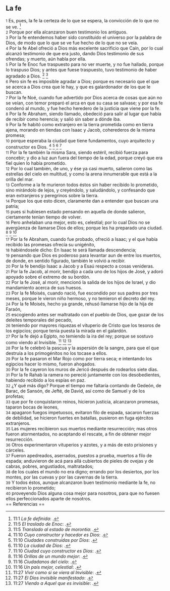 == La fe ==

{{anchor|1}} <small>1</small> Es, pues, la fe la certeza de lo que se espera, la convicción de lo que no se ve. <ref>11:1 ''La fe definida'': {{lib|LU|99|5|8}}.</ref><br>
{{anchor|2}} <small>2</small> Porque por ella alcanzaron buen testimonio los antiguos.<br>
{{anchor|3}} <small>3</small> Por la fe entendemos haber sido constituido el universo por la palabra de Dios, de modo que lo que se ve fue hecho de lo que no se veía.<br>
{{anchor|4}} <small>4</small> Por la fe Abel ofreció a Dios más excelente sacrificio que Caín, por lo cual alcanzó testimonio de que era justo, dando Dios testimonio de sus ofrendas; y muerto, aún habla por ella.<br>
{{anchor|5}} <small>5</small> Por la fe Enoc fue traspuesto para no ver muerte, y no fue hallado, porque lo traspuso Dios; y antes que fuese traspuesto, tuvo testimonio de haber agradado a Dios. <ref>11:5 ''El traslado de Enoc'': {{lib|LU|45|4|13}}.</ref> <ref>11:5 ''Translado al estado de morontia'': {{lib|LU|55|2|1}}.</ref><br>
{{anchor|6}} <small>6</small> Pero sin fe es imposible agradar a Dios; porque es necesario que el que se acerca a Dios crea que le hay, y que es galardonador de los que le buscan.<br>
{{anchor|7}} <small>7</small> Por la fe Noé, cuando fue advertido por Dios acerca de cosas que aún no se veían, con temor preparó el arca en que su casa se salvase; y por esa fe condenó al mundo, y fue hecho heredero de la justicia que viene por la fe.<br>
{{anchor|8}} <small>8</small> Por la fe Abraham, siendo llamado, obedeció para salir al lugar que había de recibir como herencia; y salió sin saber a dónde iba.<br>
{{anchor|9}} <small>9</small> Por la fe habitó como extranjero en la tierra prometida como en tierra ajena, morando en tiendas con Isaac y Jacob, coherederos de la misma promesa;<br>
{{anchor|10}} <small>10</small> porque esperaba la ciudad que tiene fundamentos, cuyo arquitecto y constructor es Dios. <ref>11:10 ''Cuyo constructor y hacedor es Dios'': {{lib|LU|44|3|1}}.</ref> <ref>11:10 ''Ciudades construidas por Dios'': {{lib|LU|178|3|4}}.</ref> <ref>11:10 ''La ciudad de Dios'': {{lib|LU|133|4|6}}.</ref> <ref>11:10 ''Ciudad cuyo constructor es Dios'': {{lib|LU|48|1|7}}.</ref><br>
{{anchor|11}} <small>11</small> Por la fe también la misma Sara, siendo estéril, recibió fuerza para concebir; y dio a luz aun fuera del tiempo de la edad, porque creyó que era fiel quien lo había prometido.<br>
{{anchor|12}} <small>12</small> Por lo cual también, de uno, y ése ya casi muerto, salieron como las estrellas del cielo en multitud, y como la arena innumerable que está a la orilla del mar.<br>
{{anchor|13}} <small>13</small> Conforme a la fe murieron todos éstos sin haber recibido lo prometido, sino mirándolo de lejos, y creyéndolo, y saludándolo, y confesando que eran extranjeros y peregrinos sobre la tierra.<br>
{{anchor|14}} <small>14</small> Porque los que esto dicen, claramente dan a entender que buscan una patria;<br>
{{anchor|15}} <small>15</small> pues si hubiesen estado pensando en aquella de donde salieron, ciertamente tenían tiempo de volver.<br>
{{anchor|16}} <small>16</small> Pero anhelaban una mejor, esto es, celestial; por lo cual Dios no se avergüenza de llamarse Dios de ellos; porque les ha preparado una ciudad. <ref>11:16 ''Orillas de un mundo mejor'': {{lib|LU|112|7|2}}.</ref> <ref>11:16 ''Ciudadanos del cielo'': {{lib|LU|140|3|1}}.</ref> <ref>11:16 ''Un país mejor, celestial'': {{lib|LU|48|1|7}}.</ref><br>
{{anchor|17}} <small>17</small> Por la fe Abraham, cuando fue probado, ofreció a Isaac; y el que había recibido las promesas ofrecía su unigénito,<br>
{{anchor|18}} <small>18</small> habiéndosele dicho: En Isaac te será llamada descendencia;<br>
{{anchor|19}} <small>19</small> pensando que Dios es poderoso para levantar aun de entre los muertos, de donde, en sentido figurado, también le volvió a recibir.<br>
{{anchor|20}} <small>20</small> Por la fe bendijo Isaac a Jacob y a Esaú respecto a cosas venideras.<br>
{{anchor|21}} <small>21</small> Por la fe Jacob, al morir, bendijo a cada uno de los hijos de José, y adoró apoyado sobre el extremo de su bordón.<br>
{{anchor|22}} <small>22</small> Por la fe José, al morir, mencionó la salida de los hijos de Israel, y dio mandamiento acerca de sus huesos.<br>
{{anchor|23}} <small>23</small> Por la fe Moisés, cuando nació, fue escondido por sus padres por tres meses, porque le vieron niño hermoso, y no temieron el decreto del rey.<br>
{{anchor|24}} <small>24</small> Por la fe Moisés, hecho ya grande, rehusó llamarse hijo de la hija de Faraón,<br>
{{anchor|25}} <small>25</small> escogiendo antes ser maltratado con el pueblo de Dios, que gozar de los deleites temporales del pecado,<br>
{{anchor|26}} <small>26</small> teniendo por mayores riquezas el vituperio de Cristo que los tesoros de los egipcios; porque tenía puesta la mirada en el galardón.<br>
{{anchor|27}} <small>27</small> Por la fe dejó a Egipto, no temiendo la ira del rey; porque se sostuvo como viendo al Invisible. <ref>11:27 ''Vivir como si se viera al Invisible'': {{lib|LU|102|2|8}}.</ref> <ref>11:27 ''El Dios invisible manifestado'': {{lib|LU|32|4|7}}.</ref> <ref>11:27 ''Viendo a Aquel que es invisible'': {{lib|LU|127|3|15}}.</ref><br>
{{anchor|28}} <small>28</small> Por la fe celebró la pascua y la aspersión de la sangre, para que el que destruía a los primogénitos no los tocase a ellos.<br>
{{anchor|29}} <small>29</small> Por la fe pasaron el Mar Rojo como por tierra seca; e intentando los egipcios hacer lo mismo, fueron ahogados.<br>
{{anchor|30}} <small>30</small> Por la fe cayeron los muros de Jericó después de rodearlos siete días.<br>
{{anchor|31}} <small>31</small> Por la fe Rahab la ramera no pereció juntamente con los desobedientes, habiendo recibido a los espías en paz.<br>
{{anchor|32}} <small>32</small> ¿Y qué más digo? Porque el tiempo me faltaría contando de Gedeón, de Barac, de Sansón, de Jefté, de David, así como de Samuel y de los profetas;<br>
{{anchor|33}} <small>33</small> que por fe conquistaron reinos, hicieron justicia, alcanzaron promesas, taparon bocas de leones,<br>
{{anchor|34}} <small>34</small> apagaron fuegos impetuosos, evitaron filo de espada, sacaron fuerzas de debilidad, se hicieron fuertes en batallas, pusieron en fuga ejércitos extranjeros.<br>
{{anchor|35}} <small>35</small> Las mujeres recibieron sus muertos mediante resurrección; mas otros fueron atormentados, no aceptando el rescate, a fin de obtener mejor resurrección.<br>
{{anchor|36}} <small>36</small> Otros experimentaron vituperios y azotes, y a más de esto prisiones y cárceles.<br>
{{anchor|37}} <small>37</small> Fueron apedreados, aserrados, puestos a prueba, muertos a filo de espada; anduvieron de acá para allá cubiertos de pieles de ovejas y de cabras, pobres, angustiados, maltratados;<br>
{{anchor|38}} <small>38</small> de los cuales el mundo no era digno; errando por los desiertos, por los montes, por las cuevas y por las cavernas de la tierra.<br>
{{anchor|39}} <small>39</small> Y todos éstos, aunque alcanzaron buen testimonio mediante la fe, no recibieron lo prometido;<br>
{{anchor|40}} <small>40</small> proveyendo Dios alguna cosa mejor para nosotros, para que no fuesen ellos perfeccionados aparte de nosotros.<br>
== Referencias ==

<references />
